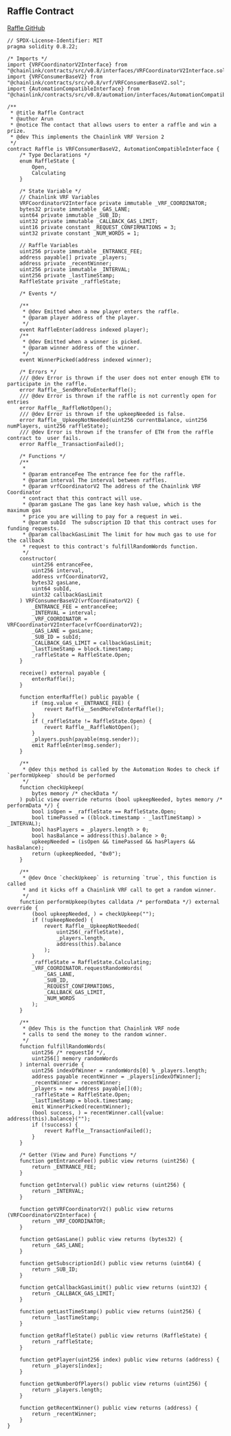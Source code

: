 ## Raffle Contract

[Raffle GitHub](https://github.com/arunkumarvc/raffle-dapp/blob/main/backend/contracts/Raffle.sol)

```solidity filename="Raffle.sol"
// SPDX-License-Identifier: MIT
pragma solidity 0.8.22;

/* Imports */
import {VRFCoordinatorV2Interface} from "@chainlink/contracts/src/v0.8/interfaces/VRFCoordinatorV2Interface.sol";
import {VRFConsumerBaseV2} from "@chainlink/contracts/src/v0.8/vrf/VRFConsumerBaseV2.sol";
import {AutomationCompatibleInterface} from "@chainlink/contracts/src/v0.8/automation/interfaces/AutomationCompatibleInterface.sol";

/**
 * @title Raffle Contract
 * @author Arun
 * @notice The contact that allows users to enter a raffle and win a prize.
 * @dev This implements the Chainlink VRF Version 2
 */
contract Raffle is VRFConsumerBaseV2, AutomationCompatibleInterface {
    /* Type Declarations */
    enum RaffleState {
        Open,
        Calculating
    }

    /* State Variable */
    // Chainlink VRF Variables
    VRFCoordinatorV2Interface private immutable _VRF_COORDINATOR;
    bytes32 private immutable _GAS_LANE;
    uint64 private immutable _SUB_ID;
    uint32 private immutable _CALLBACK_GAS_LIMIT;
    uint16 private constant _REQUEST_CONFIRMATIONS = 3;
    uint32 private constant _NUM_WORDS = 1;

    // Raffle Variables
    uint256 private immutable _ENTRANCE_FEE;
    address payable[] private _players;
    address private _recentWinner;
    uint256 private immutable _INTERVAL;
    uint256 private _lastTimeStamp;
    RaffleState private _raffleState;

    /* Events */

    /**
     * @dev Emitted when a new player enters the raffle.
     * @param player address of the player.
     */
    event RaffleEnter(address indexed player);
    /**
     * @dev Emitted when a winner is picked.
     * @param winner address of the winner.
     */
    event WinnerPicked(address indexed winner);

    /* Errors */
    /// @dev Error is thrown if the user does not enter enough ETH to participate in the raffle.
    error Raffle__SendMoreToEnterRaffle();
    /// @dev Error is thrown if the raffle is not currently open for entries
    error Raffle__RaffleNotOpen();
    /// @dev Error is thrown if the upkeepNeeded is false.
    error Raffle__UpkeepNotNeeded(uint256 currentBalance, uint256 numPlayers, uint256 raffleState);
    /// @dev Error is thrown if the transfer of ETH from the raffle contract to  user fails.
    error Raffle__TransactionFailed();

    /* Functions */
    /**
     *
     * @param entranceFee The entrance fee for the raffle.
     * @param interval The interval between raffles.
     * @param vrfCoordinatorV2 The address of the Chainlink VRF Coordinator
     * contract that this contract will use.
     * @param gasLane The gas lane key hash value, which is the maximum gas
     * price you are willing to pay for a request in wei.
     * @param subId  The subscription ID that this contract uses for funding requests.
     * @param callbackGasLimit The limit for how much gas to use for the callback
     * request to this contract's fulfillRandomWords function.
     */
    constructor(
        uint256 entranceFee,
        uint256 interval,
        address vrfCoordinatorV2,
        bytes32 gasLane,
        uint64 subId,
        uint32 callbackGasLimit
    ) VRFConsumerBaseV2(vrfCoordinatorV2) {
        _ENTRANCE_FEE = entranceFee;
        _INTERVAL = interval;
        _VRF_COORDINATOR = VRFCoordinatorV2Interface(vrfCoordinatorV2);
        _GAS_LANE = gasLane;
        _SUB_ID = subId;
        _CALLBACK_GAS_LIMIT = callbackGasLimit;
        _lastTimeStamp = block.timestamp;
        _raffleState = RaffleState.Open;
    }

    receive() external payable {
        enterRaffle();
    }

    function enterRaffle() public payable {
        if (msg.value < _ENTRANCE_FEE) {
            revert Raffle__SendMoreToEnterRaffle();
        }
        if (_raffleState != RaffleState.Open) {
            revert Raffle__RaffleNotOpen();
        }
        _players.push(payable(msg.sender));
        emit RaffleEnter(msg.sender);
    }

    /**
     * @dev this method is called by the Automation Nodes to check if `performUpkeep` should be performed
     */
    function checkUpkeep(
        bytes memory /* checkData */
    ) public view override returns (bool upkeepNeeded, bytes memory /*  performData */) {
        bool isOpen = _raffleState == RaffleState.Open;
        bool timePassed = ((block.timestamp - _lastTimeStamp) > _INTERVAL);
        bool hasPlayers = _players.length > 0;
        bool hasBalance = address(this).balance > 0;
        upkeepNeeded = (isOpen && timePassed && hasPlayers && hasBalance);
        return (upkeepNeeded, "0x0");
    }

    /**
     * @dev Once `checkUpkeep` is returning `true`, this function is called
     * and it kicks off a Chainlink VRF call to get a random winner.
     */
    function performUpkeep(bytes calldata /* performData */) external override {
        (bool upkeepNeeded, ) = checkUpkeep("");
        if (!upkeepNeeded) {
            revert Raffle__UpkeepNotNeeded(
                uint256(_raffleState),
                _players.length,
                address(this).balance
            );
        }
        _raffleState = RaffleState.Calculating;
        _VRF_COORDINATOR.requestRandomWords(
            _GAS_LANE,
            _SUB_ID,
            _REQUEST_CONFIRMATIONS,
            _CALLBACK_GAS_LIMIT,
            _NUM_WORDS
        );
    }

    /**
     * @dev This is the function that Chainlink VRF node
     * calls to send the money to the random winner.
     */
    function fulfillRandomWords(
        uint256 /* requestId */,
        uint256[] memory randomWords
    ) internal override {
        uint256 indexOfWinner = randomWords[0] % _players.length;
        address payable recentWinner = _players[indexOfWinner];
        _recentWinner = recentWinner;
        _players = new address payable[](0);
        _raffleState = RaffleState.Open;
        _lastTimeStamp = block.timestamp;
        emit WinnerPicked(recentWinner);
        (bool success, ) = recentWinner.call{value: address(this).balance}("");
        if (!success) {
            revert Raffle__TransactionFailed();
        }
    }

    /* Getter (View and Pure) Functions */
    function getEntranceFee() public view returns (uint256) {
        return _ENTRANCE_FEE;
    }

    function getInterval() public view returns (uint256) {
        return _INTERVAL;
    }

    function getVRFCoordinatorV2() public view returns (VRFCoordinatorV2Interface) {
        return _VRF_COORDINATOR;
    }

    function getGasLane() public view returns (bytes32) {
        return _GAS_LANE;
    }

    function getSubscriptionId() public view returns (uint64) {
        return _SUB_ID;
    }

    function getCallbackGasLimit() public view returns (uint32) {
        return _CALLBACK_GAS_LIMIT;
    }

    function getLastTimeStamp() public view returns (uint256) {
        return _lastTimeStamp;
    }

    function getRaffleState() public view returns (RaffleState) {
        return _raffleState;
    }

    function getPlayer(uint256 index) public view returns (address) {
        return _players[index];
    }

    function getNumberOfPlayers() public view returns (uint256) {
        return _players.length;
    }

    function getRecentWinner() public view returns (address) {
        return _recentWinner;
    }
}
```
